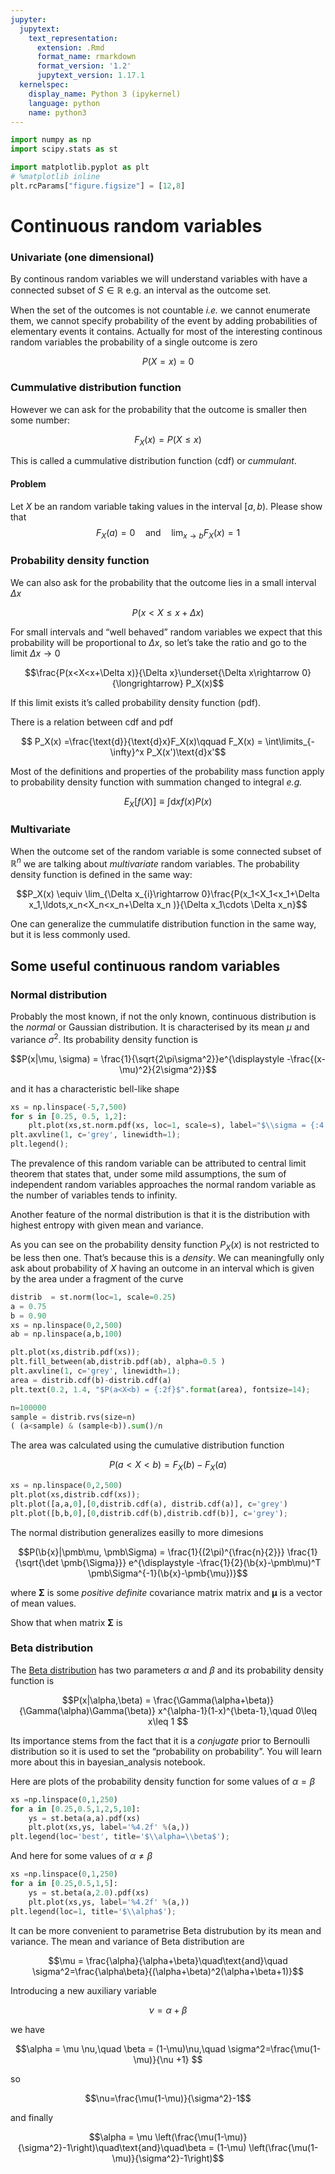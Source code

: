 ```yaml
---
jupyter:
  jupytext:
    text_representation:
      extension: .Rmd
      format_name: rmarkdown
      format_version: '1.2'
      jupytext_version: 1.17.1
  kernelspec:
    display_name: Python 3 (ipykernel)
    language: python
    name: python3
---
```


```python
import numpy as np
import scipy.stats as st
```

```python
import matplotlib.pyplot as plt
# %matplotlib inline
plt.rcParams["figure.figsize"] = [12,8]
```

# Continuous random variables


### Univariate  (one dimensional)


By continous random variables we will understand variables with have a connected subset of $S\in \mathbb{R}$ e.g. an interval as the outcome set. 


When the set of the outcomes is not countable _i.e._ we cannot enumerate them, we cannot  specify probability of the event by adding probabilities of elementary events it contains.  Actually for most of the interesting continous random variables the probability of a single outcome is zero


$$P(X=x) = 0$$


### Cummulative distribution function


However we can ask for the probability that the outcome is smaller then some number:


$$F_X(x) = P(X\le x)$$


This is called a cummulative distribution function (cdf) or _cummulant_.


#### Problem


Let $X$  be an random variable taking values in the  interval $[a,b)$. Please show that
$$
F_X(a) = 0 \quad\text{and}\quad  \lim_{x\rightarrow b}F_X(x) = 1
$$


### Probability density function


We can also ask for the probability that the outcome lies in a small interval $\Delta x$


$$P(x<X\le x+\Delta x)$$


For small intervals and "well behaved" random variables we expect that this probability will be proportional to $\Delta x$, so let's take the ratio and go to the limit $\Delta x\rightarrow 0$


$$\frac{P(x<X<x+\Delta x)}{\Delta x}\underset{\Delta x\rightarrow 0}{\longrightarrow} P_X(x)$$


If this limit exists it's called probability density function (pdf).  


There is a relation between cdf and pdf  


$$ P_X(x) =\frac{\text{d}}{\text{d}x}F_X(x)\qquad F_X(x) = \int\limits_{-\infty}^x P_X(x')\text{d}x'$$


Most of the definitions and properties of the probability mass function apply to probability density function with summation changed to integral _e.g._


$$E_X[f(X)]\equiv \int\text{d}x f(x) P(x)$$


### Multivariate


When the outcome set of the random variable is some connected subset of $\mathbb{R}^n$ we are talking about _multivariate_ random variables. The probability density function is defined in the same way:


$$P_X(x) \equiv \lim_{\Delta x_{i}\rightarrow 0}\frac{P(x_1<X_1<x_1+\Delta x_1,\ldots,x_n<X_n<x_n+\Delta x_n )}{\Delta x_1\cdots \Delta x_n}$$


One can generalize the cummulatife distribution function in the same way, but it is less commonly used. 


## Some useful continuous random variables


### Normal distribution


Probably  the most known, if not the only known, continuous distribution is the _normal_ or Gaussian distribution. It is characterised by its mean $\mu$  and  variance $\sigma^2$. Its probability density function is


$$P(x|\mu, \sigma) = \frac{1}{\sqrt{2\pi\sigma^2}}e^{\displaystyle -\frac{(x-\mu)^2}{2\sigma^2}}$$


and it has a characteristic bell-like shape

```python
xs = np.linspace(-5,7,500)
for s in [0.25, 0.5, 1,2]:
    plt.plot(xs,st.norm.pdf(xs, loc=1, scale=s), label="$\\sigma = {:4.2f}$".format(s));
plt.axvline(1, c='grey', linewidth=1);
plt.legend();
```

The prevalence of this  random variable can be attributed to central limit theorem that states that, under some mild assumptions,  the sum of independent random variables  approaches the normal random variable as the number of variables tends to infinity. 


Another feature  of the normal distribution is that it is the distribution with highest entropy with given mean and variance. 


As you can see on the probability density function $P_X(x)$ is not restricted to be less then one. That's because this is a _density_. We  can meaningfully only ask about probability of $X$ having an outcome in an interval  which is given by the area under a fragment of the curve

```python
distrib  = st.norm(loc=1, scale=0.25)
a = 0.75
b = 0.90
xs = np.linspace(0,2,500)
ab = np.linspace(a,b,100)

plt.plot(xs,distrib.pdf(xs));
plt.fill_between(ab,distrib.pdf(ab), alpha=0.5 )
plt.axvline(1, c='grey', linewidth=1);
area = distrib.cdf(b)-distrib.cdf(a)
plt.text(0.2, 1.4, "$P(a<X<b) = {:2f}$".format(area), fontsize=14);
```

```python
n=100000
sample = distrib.rvs(size=n)
( (a<sample) & (sample<b)).sum()/n
```

The area was calculated using the cumulative distribution function


$$P(a<X<b)=F_X(b)-F_X(a)$$

```python
xs = np.linspace(0,2,500)
plt.plot(xs,distrib.cdf(xs));
plt.plot([a,a,0],[0,distrib.cdf(a), distrib.cdf(a)], c='grey')
plt.plot([b,b,0],[0,distrib.cdf(b),distrib.cdf(b)], c='grey');
```

The normal distribution generalizes easilly to more dimesions


$$\newcommand{\b}[1]{\mathbf{#1}}$$
$$P(\b{x}|\pmb\mu, \pmb\Sigma) = 
\frac{1}{(2\pi)^{\frac{n}{2}}}
\frac{1}{\sqrt{\det \pmb{\Sigma}}}
e^{\displaystyle -\frac{1}{2}(\b{x}-\pmb\mu)^T \pmb\Sigma^{-1}(\b{x}-\pmb{\mu})}$$


where $\pmb\Sigma$ is some _positive definite_ covariance matrix matrix and $\pmb\mu$ is a vector of mean values. 


Show that when matrix $\pmb\Sigma$ is 

<!-- #region slideshow={"slide_type": "slide", "slideshow": {"slide_type": "slide"}} -->
### Beta distribution
<!-- #endregion -->

The  [Beta distribution](https://en.wikipedia.org/wiki/Beta_distribution) has two parameters  $\alpha$ and $\beta$  and its probability density function is

<!-- #region slideshow={"slide_type": "-", "slideshow": {"slide_type": "fragment"}} -->
$$P(x|\alpha,\beta) =  \frac{\Gamma(\alpha+\beta)}{\Gamma(\alpha)\Gamma(\beta)}
x^{\alpha-1}(1-x)^{\beta-1},\quad 0\leq x\leq 1
$$
<!-- #endregion -->

Its importance stems from  the fact that it is a _conjugate_ prior to Bernoulli distribution so it is used to set the "probability on probability". You will learn more about this  in bayesian_analysis notebook. 


Here are plots of the probability density function for some values of $\alpha=\beta$

```python
xs =np.linspace(0,1,250)
for a in [0.25,0.5,1,2,5,10]:
    ys = st.beta(a,a).pdf(xs)
    plt.plot(xs,ys, label='%4.2f' %(a,))
plt.legend(loc='best', title='$\\alpha=\\beta$');
```

And here for some values of $\alpha\neq\beta$

```python
xs =np.linspace(0,1,250)
for a in [0.25,0.5,1,5]:
    ys = st.beta(a,2.0).pdf(xs)
    plt.plot(xs,ys, label='%4.2f' %(a,))
plt.legend(loc=1, title='$\\alpha$');
```

It can be more convenient to parametrise  Beta distrubution by its mean and variance. The mean and variance of Beta distribution are 


$$\mu = \frac{\alpha}{\alpha+\beta}\quad\text{and}\quad \sigma^2=\frac{\alpha\beta}{(\alpha+\beta)^2(\alpha+\beta+1)}$$


Introducing a new auxiliary variable


$$\nu = \alpha+\beta$$


we have 


$$\alpha = \mu \nu,\quad \beta = (1-\mu)\nu,\quad \sigma^2=\frac{\mu(1-\mu)}{\nu +1} $$


so


$$\nu=\frac{\mu(1-\mu)}{\sigma^2}-1$$


and finally


$$\alpha = \mu \left(\frac{\mu(1-\mu)}{\sigma^2}-1\right)\quad\text{and}\quad\beta = (1-\mu) \left(\frac{\mu(1-\mu)}{\sigma^2}-1\right)$$
